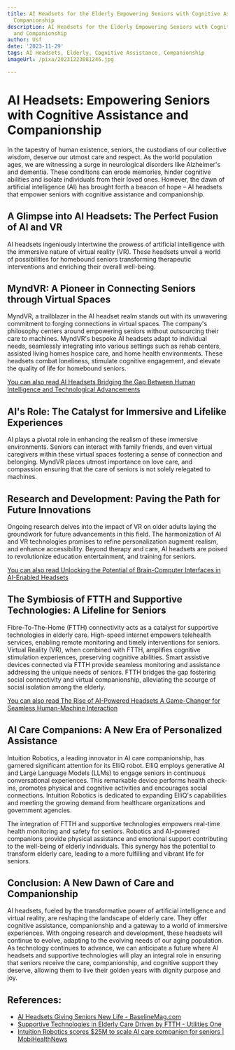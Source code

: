```yaml
---
title: AI Headsets for the Elderly Empowering Seniors with Cognitive Assistance and
  Companionship
description: AI Headsets for the Elderly Empowering Seniors with Cognitive Assistance
  and Companionship
author: Usf
date: '2023-11-29'
tags: AI Headsets, Elderly, Cognitive Assistance, Companionship
imageUrl: /pixa/20231223081246.jpg

---
```

# AI Headsets: Empowering Seniors with Cognitive Assistance and Companionship

In the tapestry of human existence, seniors, the custodians of our collective wisdom, deserve our utmost care and respect. As the world population ages, we are witnessing a surge  in neurological disorders like  Alzheimer's and  dementia. These conditions  can erode memories, hinder cognitive abilities  and isolate individuals from  their  loved ones. However, the dawn of artificial intelligence (AI) has brought forth a beacon of hope – AI  headsets that empower  seniors with cognitive assistance and companionship.

## A Glimpse into AI Headsets: The Perfect Fusion of AI and VR

AI headsets ingeniously intertwine the prowess of artificial intelligence with  the immersive nature of virtual reality (VR). These headsets unveil a world of possibilities for homebound  seniors transforming  therapeutic interventions and enriching their overall well-being.

## MyndVR: A Pioneer in Connecting Seniors through Virtual Spaces

MyndVR, a  trailblazer in the AI headset realm  stands out with its unwavering commitment  to forging connections in virtual spaces. The company's philosophy centers around empowering seniors without outsourcing their care to machines. MyndVR's bespoke AI headsets adapt to individual needs, seamlessly integrating into various settings such as rehab  centers, assisted living homes hospice care, and home health environments. These headsets  combat loneliness, stimulate  cognitive engagement, and elevate the quality of life for homebound  seniors.

[You can also read AI Headsets Bridging the Gap Between Human Intelligence and Technological Advancements](AI%20Headsets%20Bridging%20the%20Gap%20Between%20Human%20Intelligence%20and%20Technological%20Advancements)


## AI's Role: The Catalyst for Immersive and Lifelike Experiences

AI plays a pivotal role in enhancing the realism of these immersive  environments. Seniors can interact with family friends, and even virtual caregivers within these virtual spaces fostering  a sense  of connection and belonging. MyndVR  places utmost importance on love care, and compassion ensuring that the care of seniors is not solely  relegated to machines.

## Research and Development:  Paving the Path for Future Innovations

Ongoing  research  delves into the  impact of VR on  older adults laying the groundwork for future advancements in this field. The harmonization of AI and VR  technologies promises  to refine personalization augment realism, and enhance  accessibility.  Beyond therapy  and care, AI headsets are poised to revolutionize  education entertainment, and training for seniors.

[You  can also read Unlocking the Potential of Brain-Computer Interfaces in AI-Enabled  Headsets](Unlocking%20the%20Potential%20of%20Brain-Computer%20Interfaces%20in%20AI-Enabled%20Headsets)


## The Symbiosis of FTTH and Supportive Technologies: A  Lifeline for Seniors

Fibre-To-The-Home (FTTH) connectivity acts as a  catalyst for supportive technologies in elderly care. High-speed internet empowers telehealth services, enabling remote monitoring and timely interventions for  seniors. Virtual Reality (VR), when combined with FTTH, amplifies cognitive stimulation experiences, preserving  cognitive abilities. Smart assistive devices connected via FTTH  provide seamless monitoring and assistance  addressing the unique needs of seniors. FTTH bridges the gap fostering social connectivity and  virtual companionship, alleviating the scourge of social isolation among the elderly.

[You can also read The Rise of AI-Powered Headsets A  Game-Changer for Seamless Human-Machine Interaction](The%20Rise%20of%20AI-Powered%20Headsets%20A%20Game-Changer%20for%20Seamless%20Human-Machine%20Interaction)


## AI Care  Companions: A  New Era  of Personalized Assistance

Intuition  Robotics, a leading innovator in AI care companionship, has  garnered significant attention for its ElliQ robot. ElliQ employs generative  AI and  Large Language Models  (LLMs) to  engage seniors in continuous conversational experiences. This remarkable device performs health check-ins, promotes physical and cognitive activities and encourages social connections. Intuition  Robotics is dedicated to expanding ElliQ's capabilities and meeting the growing demand from healthcare organizations  and government agencies.

The integration  of FTTH and supportive technologies  empowers real-time health monitoring and safety for seniors.  Robotics and AI-powered companions provide physical assistance and emotional support contributing to the well-being of elderly individuals. This synergy has the potential to transform elderly care, leading to a more fulfilling and  vibrant life for seniors.

## Conclusion: A New Dawn of Care and Companionship

AI headsets, fueled by the transformative power of artificial  intelligence and virtual reality, are reshaping the landscape of  elderly care. They offer cognitive assistance, companionship and a gateway to a world of immersive experiences. With ongoing research and development, these headsets will continue to evolve, adapting to the evolving needs of our aging population. As technology continues to advance, we can anticipate a future where  AI headsets and supportive technologies  will play an integral role in ensuring that seniors receive the  care,  companionship, and cognitive support they  deserve, allowing them to live their golden  years with dignity purpose and  joy.

## References:
- [AI Headsets Giving Seniors New Life - BaselineMag.com](https://www.baselinemag.com/artificial-intelligence-ai/ai-headsets-giving-seniors-new-life/)
- [Supportive Technologies in Elderly Care Driven by FTTH - Utilities One](https://utilitiesone.com/supportive-technologies-in-elderly-care-driven-by-ftth)
- [Intuition Robotics scores $25M to scale AI care companion for seniors | MobiHealthNews](https://www.mobihealthnews.com/news/intuition-robotics-scores-25m-scale-ai-care-companion-seniors)
